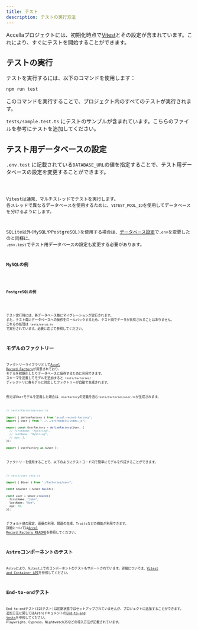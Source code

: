 ```yaml
---
title: テスト
description: テストの実行方法
---
```



Accellaプロジェクトには、初期化時点で[Vitest](https://vitest.dev/)とその設定が含まれています。これにより、すぐにテストを開始することができます。

## テストの実行

テストを実行するには、以下のコマンドを使用します：

```bash
npm run test
```

このコマンドを実行することで、プロジェクト内のすべてのテストが実行されます。

`tests/sample.test.ts` にテストのサンプルが含まれています。こちらのファイルを参考にテストを追加してください。

## テスト用データベースの設定

`.env.test` に記載されている`DATABASE_URL`の値を指定することで、テスト用データベースの設定を変更することができます。

<Code code='DATABASE_URL="file:../test${VITEST_POOL_ID}.db"' lang="dotenv" title='.env.test' />

Vitestは通常、マルチスレッドでテストを実行します。
各スレッドで異なるデータベースを使用するために、`VITEST_POOL_ID`を使用してデータベースを分けるようにします。

SQLite以外(MySQLやPostgreSQL)を使用する場合は、[データベース設定](./database)で`.env`を変更したのと同様に、
`.env.test`でテスト用データベースの設定も変更する必要があります。

**MySQLの例**

<Code code='DATABASE_URL="mysql://root:@localhost:3306/test${VITEST_POOL_ID}"' lang="dotenv" title='.env.test' />

**PostgreSQLの例**

<Code code='DATABASE_URL="postgresql://test:password@localhost:5432/test${VITEST_POOL_ID}"' lang="dotenv" title='.env.test' />

テスト実行時には、各データベース毎にマイグレーションが実行されます。
また、テスト毎にデータベースへの操作をロールバックするため、テスト間でデータが共有されることはありません。
これらの処理は `tests/setup.ts` で実行されています。必要に応じて参照してください。

## モデルのファクトリー

ファクトリーライブラリとして[Accel Record Factory](https://github.com/koyopro/accella/tree/main/packages/accel-record-factory)が用意されており、
モデルを初期化したりデータベースに保存するために利用できます。
スキーマを定義してモデルを追加すると `tests/factories/` ディレクトリに各モデルに対応したファクトリーが自動で生成されます。

例えばUserモデルを定義した場合は、`UserFactory`の定義を含む`tests/factories/user.ts`が生成されます。

```typescript
// tests/factories/user.ts

import { defineFactory } from "accel-record-factory";
import { User } from "../../src/models/index.js";

export const UserFactory = defineFactory(User, {
  // firstName: "MyString",
  // lastName: "MyString",
  // age: 1,
});

export { UserFactory as $User };
```

ファクトリーを使用することで、以下のようにテストコード内で簡単にモデルを作成することができます。

```typescript
// tests/user.test.ts

import { $User } from "./factories/user";

const newUser = $User.build();

const user = $User.create({
  firstName: "John",
  lastName: "Doe",
  age: 20,
});
```

デフォルト値の設定、連番の利用、関連の生成、Traitsなどの機能が利用できます。
詳細については[Accel Record Factory README](https://github.com/koyopro/accella/blob/main/packages/accel-record-factory/README.md)を参照してください。

## Astroコンポーネントのテスト

Astroにより、Vitest上でのコンポーネントのテストもサポートされています。詳細については、[Vitest and Container API](https://docs.astro.build/en/guides/testing/#vitest-and-container-api)を参照してください。

## End-to-endテスト

End-to-endテスト(E2Eテスト)は初期状態ではセットアップされていませんが、プロジェクトに追加することができます。
追加方法に関してはAstroドキュメントの[End-to-end tests](https://docs.astro.build/en/guides/testing/#end-to-end-tests)を参照してください。
Playwright、Cypress、NightwatchJSなどの導入方法が記載されています。
